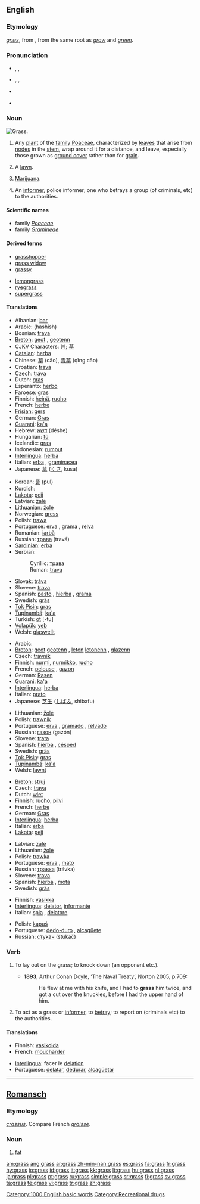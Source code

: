 {{wikipedia}}
==English==

===Etymology===
{{OE.}} ''[[græs]]'', from {{Ger.}}, from the same {{PIE.}} root as ''[[grow]]'' and ''[[green]]''.

===Pronunciation===
* {{enPR|grăs}}, {{IPA|/grɑːs/}}, {{SAMPA|/grA:s/}} {{italbrac|[[RP]]}}
* {{enPR|grăs}}, {{IPA|/græs/}}, {{SAMPA|/gr{s/}} {{italbrac|US}}
* {{audio|en-gb-grass.ogg|Audio (RP)}}
* {{audio|en-us-grass.ogg|Audio (US)}}
*: {{rhymes|ɑːs}}

===Noun===
[[Image:Grass-JW.jpg|thumb|right|Grass.]]
{{en-noun|es|-}}

# {{context|countable|uncountable}} Any [[plant]] of the [[family]] [[Poaceae]], characterized by [[leaves]] that arise from [[node]]s in the [[stem]], wrap around it for a distance, and leave, especially those grown as [[ground cover]] rather than for [[grain]].
# A [[lawn]].
# {{context|slang|uncountable}} [[marijuana|Marijuana]].
# {{slang}} An [[informer]], police informer; one who betrays a group (of criminals, etc) to the authorities.

====Scientific names====
* family ''[[Poaceae]]''
* family ''[[Gramineae]]'' {{italbrac|alternative name}}

====Derived terms====
{{top2}}
* [[grasshopper]]
* [[grass widow]]
* [[grassy]]
{{mid2}}
* [[lemongrass]]
* [[ryegrass]]
* [[supergrass]]
{{bottom}}

====Translations====
{{trans-top|ground cover plant}}
* Albanian: [[bar]] {{m}}
* Arabic: {{Arab|[[حشيش|حَشيش]]}} (ħashísh) {{m}}
* Bosnian: [[trava#Bosnian|trava]] {{f}}
* [[Breton]]: [[geot]] {{c}}, [[geotenn]] {{f|s}}
* CJKV Characters: [[艸]]; [[草]]
* [[Catalan]]: [[herba]] {{f}}
* Chinese: [[草]] (căo), [[青草]] (qīng cǎo)
* Croatian: [[trava]] {{f}}
* Czech: [[tráva]] {{f}}
* Dutch: [[gras]] {{n}}
* Esperanto: [[herbo]]
* Faroese: [[gras]] {{n}}
* Finnish: [[heinä]], [[ruoho]]
* French: [[herbe]] {{f}}
* [[Frisian]]: [[gers]] {{n}}
* German: [[Gras]] {{n}}
* [[Guarani]]: [[ka'a]]
* Hebrew: [[דשא]] (déshe) {{m}}
* Hungarian: [[fű]]
* Icelandic: [[gras]] {{n}}
* Indonesian: [[rumput]]
* [[Interlingua]]: [[herba]]
* Italian: [[erba]] {{f}}, [[graminacea]] {{f}}
* Japanese: [[草]] ([[くさ]], kusa)
{{trans-mid}}
* Korean: [[풀]] (pul)
* Kurdish: {{KUchar|[[گیا]]}} {{g|Kurdish}}
* [[Lakota]]: [[peji]]
* Latvian: [[zāle]] {{f}}
* Lithuanian: [[žolė]] {{f}}
* Norwegian: [[gress]] {{n}}
* Polish: [[trawa]] {{f}}
* Portuguese: [[erva]] {{f}}, [[grama]] {{f}}, [[relva]] {{f}}
* Romanian: [[iarbă]] {{f}}
* Russian: [[трава#Russian|трава]] (travá) {{f}}
* [[Sardinian]]: [[erba]] {{f}}
* Serbian:
*: Cyrillic: [[трава#Serbian|трава]] {{f}}
*: Roman: [[trava#Serbian|trava]] {{f}}
* Slovak: [[tráva#Slovak|tráva]] {{f}}
* Slovene: [[trava]] {{f}}
* Spanish: [[pasto]] {{m}}, [[hierba]] {{f}}, [[grama]] {{f}}
* Swedish: [[gräs]] {{n}}
* [[Tok Pisin]]: [[gras]]
* [[Tupinambá]]: [[ka'a]]
* Turkish: [[ot]] [-tu]
* [[Volapük]]: [[yeb]]
* Welsh: [[glaswellt]] {{m}}
{{trans-bottom}}

{{trans-top|lawn}}
* Arabic: {{Arab|[[حشيش|حَشيش]]}} {{m}}
* [[Breton]]: [[geot]] {{c}} [[geotenn]] {{f|s}}, [[leton]] {{c}} [[letonenn]] {{f|s}}, [[glazenn]] {{f}}
* Czech: [[trávník]] {{m}}
* Finnish: [[nurmi]], [[nurmikko]], [[ruoho]]
* French: [[pelouse]] {{f}}, [[gazon]] {{m}}
* German: [[Rasen]] {{m}}
* [[Guarani]]: [[ka'a]]
* [[Interlingua]]: [[herba]]
* Italian: [[prato]] {{m}}
* Japanese: [[芝生]] ([[しばふ]], shibafu)
{{trans-mid}}
* Lithuanian: [[žolė]] {{f}}
* Polish: [[trawnik]] {{m}}
* Portuguese: [[erva]] {{f}}, [[gramado]] {{m}}, [[relvado]] {{m}}
* Russian: [[газон#Russian|газон]] {{m}} (gazón)
* Slovene: [[trata]] {{f}}
* Spanish: [[hierba]] {{f}}, [[césped]] {{m}}
* Swedish: [[gräs]]
* [[Tok Pisin]]: [[gras]]
* [[Tupinambá]]: [[ka'a]]
* Welsh: [[lawnt]] {{f}}
{{trans-bottom}}

{{trans-top|marijuana}}
* [[Breton]]: [[struj]] {{m}}
* Czech: [[tráva]] {{f}}
* Dutch: [[wiet]] {{m}}
* Finnish: [[ruoho]], [[pilvi]]
* French: [[herbe]] {{f}}
* German: [[Gras]] {{n}}
* [[Interlingua]]: [[herba]]
* Italian: [[erba]] {{f}}
* [[Lakota]]: [[peji]]
{{trans-mid}}
* Latvian: [[zāle]] {{f}}
* Lithuanian: [[žolė]] {{f}}
* Polish: [[trawka]] {{f}}
* Portuguese: [[erva]] {{f}}, [[mato]] {{m}}
* Russian: [[травка#Russian|травка]] {{f}} (trávka)
* Slovene: [[trava]] {{f}}
* Spanish: [[hierba]] {{f}}, [[mota]] {{f}}
* Swedish: [[gräs]]
{{trans-bottom}}

{{trans-top|informer}}
* Finnish: [[vasikka]]
* [[Interlingua]]: [[delator]], [[informante]]
* Italian: [[spia]] {{f}}, [[delatore]] {{m}}
{{trans-mid}}
* Polish: [[kapuś]] {{m}}
* Portuguese: [[dedo-duro]] {{m}}, [[alcagüete]] {{m}}
* Russian: [[стукач#Russian|стукач]] {{m}} (stukač)
{{trans-bottom}}

===Verb===
{{en-verb|grass|es}}

# {{transitive}} To lay out on the grass; to knock down (an opponent etc.).
#* '''1893''', Arthur Conan Doyle, ‘The Naval Treaty’, Norton 2005, p.709:
#*: He flew at me with his knife, and I had to '''grass''' him twice, and got a cut over the knuckles, before I had the upper hand of him.
# {{context|transitive|or|intransitive|slang}} To act as a grass or [[informer]], to [[betray]]; to report on (criminals etc) to the authorities.

====Translations====
{{trans-top|to inform on}}
* Finnish: [[vasikoida]]
* French: [[moucharder]]
{{trans-mid}}
* [[Interlingua]]: facer le [[delation]]
* Portuguese: [[delatar]], [[dedurar]], [[alcagüetar]]
{{trans-bottom}}

[[Category:1000 English basic words]]
[[Category:Recreational drugs]]

----

==[[Romansch]]==

===Etymology===
{{L.|rm}} ''[[crassus]]''. Compare French ''[[graisse]]''.

===Noun===
{{infl|rm|noun|gender=m}}

# [[fat]]

[[am:grass]]
[[ang:grass]]
[[ar:grass]]
[[zh-min-nan:grass]]
[[es:grass]]
[[fa:grass]]
[[fr:grass]]
[[hy:grass]]
[[io:grass]]
[[id:grass]]
[[it:grass]]
[[kk:grass]]
[[lt:grass]]
[[hu:grass]]
[[nl:grass]]
[[ja:grass]]
[[pl:grass]]
[[pt:grass]]
[[ru:grass]]
[[simple:grass]]
[[sr:grass]]
[[fi:grass]]
[[sv:grass]]
[[ta:grass]]
[[te:grass]]
[[vi:grass]]
[[tr:grass]]
[[zh:grass]]
